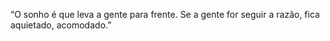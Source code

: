 "O sonho é que leva a gente para frente. Se a gente for seguir a razão, fica aquietado, acomodado."

\autordaepigrafe{Ariano Suassuna}
